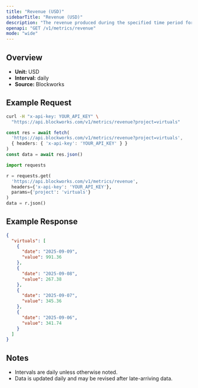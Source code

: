 ```yaml
---
title: "Revenue (USD)"
sidebarTitle: "Revenue (USD)"
description: "The revenue produced during the specified time period for given project."
openapi: "GET /v1/metrics/revenue"
mode: "wide"
---
```


## Overview

- **Unit:** USD
- **Interval:** daily
- **Source:** Blockworks

## Example Request

<CodeGroup>

```bash cURL
curl -H "x-api-key: YOUR_API_KEY" \
  "https://api.blockworks.com/v1/metrics/revenue?project=virtuals"
```

```typescript TypeScript
const res = await fetch(
  'https://api.blockworks.com/v1/metrics/revenue?project=virtuals',
  { headers: { 'x-api-key': 'YOUR_API_KEY' } }
)
const data = await res.json()
```

```python Python
import requests

r = requests.get(
  'https://api.blockworks.com/v1/metrics/revenue',
  headers={'x-api-key': 'YOUR_API_KEY'},
  params={'project': 'virtuals'}
)
data = r.json()
```

</CodeGroup>

## Example Response

```json
{
  "virtuals": [
    {
      "date": "2025-09-09",
      "value": 991.36
    },
    {
      "date": "2025-09-08",
      "value": 267.38
    },
    {
      "date": "2025-09-07",
      "value": 345.36
    },
    {
      "date": "2025-09-06",
      "value": 341.74
    }
  ]
}
```

## Notes
- Intervals are daily unless otherwise noted.
- Data is updated daily and may be revised after late-arriving data.